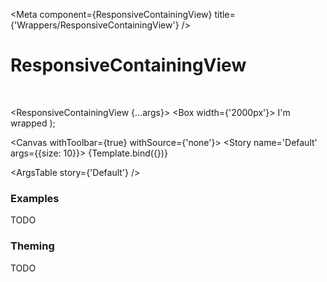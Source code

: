 

<Meta
  component={ResponsiveContainingView}
  title={'Wrappers/ResponsiveContainingView'}
/>

# ResponsiveContainingView

<br/>

  <ResponsiveContainingView {...args}>
    <Box variant='card'>
      <Box width={'2000px'}>
        <Text>I'm wrapped</Text>
      </Box>
    </Box>
  </ResponsiveContainingView>
);

<Canvas withToolbar={true} withSource={'none'}>
  <Story name='Default' args={{size: 10}}>
    {Template.bind({})}
  </Story>
</Canvas>

<ArgsTable story={'Default'} />

### Examples

TODO

### Theming

TODO
